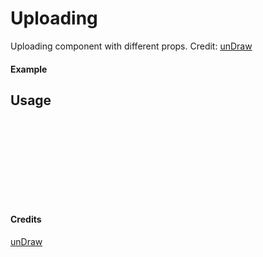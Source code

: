 
<Meta of={Uploading} title="unDraw/Uploading" />

# Uploading

Uploading component with different props.
Credit: [unDraw](https://undraw.co/illustrations)

#### Example

<Canvas of={Uploading.Primary} />

## Usage

```ts
import { Uploading } from "yadl-ui";

const Example = () => {
  return (
      <Uploading />
  );
};

export default Example;
```

#### Credits
[unDraw](https://undraw.co/illustrations)

